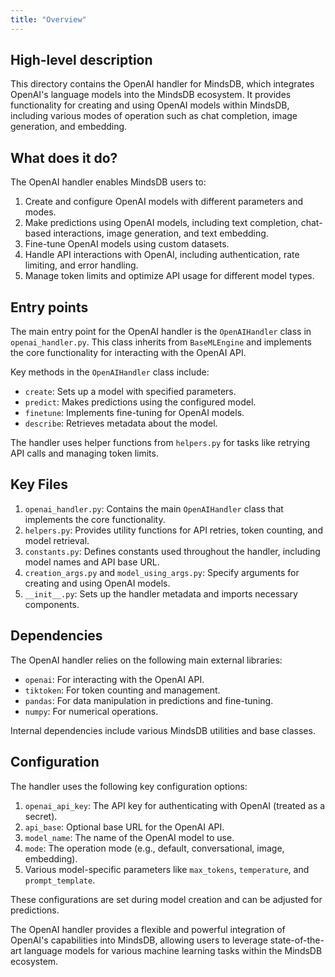 ```yaml
---
title: "Overview"
---
```


## High-level description
This directory contains the OpenAI handler for MindsDB, which integrates OpenAI's language models into the MindsDB ecosystem. It provides functionality for creating and using OpenAI models within MindsDB, including various modes of operation such as chat completion, image generation, and embedding.

## What does it do?
The OpenAI handler enables MindsDB users to:
1. Create and configure OpenAI models with different parameters and modes.
2. Make predictions using OpenAI models, including text completion, chat-based interactions, image generation, and text embedding.
3. Fine-tune OpenAI models using custom datasets.
4. Handle API interactions with OpenAI, including authentication, rate limiting, and error handling.
5. Manage token limits and optimize API usage for different model types.

## Entry points
The main entry point for the OpenAI handler is the `OpenAIHandler` class in `openai_handler.py`. This class inherits from `BaseMLEngine` and implements the core functionality for interacting with the OpenAI API.

Key methods in the `OpenAIHandler` class include:
- `create`: Sets up a model with specified parameters.
- `predict`: Makes predictions using the configured model.
- `finetune`: Implements fine-tuning for OpenAI models.
- `describe`: Retrieves metadata about the model.

The handler uses helper functions from `helpers.py` for tasks like retrying API calls and managing token limits.

## Key Files
1. `openai_handler.py`: Contains the main `OpenAIHandler` class that implements the core functionality.
2. `helpers.py`: Provides utility functions for API retries, token counting, and model retrieval.
3. `constants.py`: Defines constants used throughout the handler, including model names and API base URL.
4. `creation_args.py` and `model_using_args.py`: Specify arguments for creating and using OpenAI models.
5. `__init__.py`: Sets up the handler metadata and imports necessary components.

## Dependencies
The OpenAI handler relies on the following main external libraries:
- `openai`: For interacting with the OpenAI API.
- `tiktoken`: For token counting and management.
- `pandas`: For data manipulation in predictions and fine-tuning.
- `numpy`: For numerical operations.

Internal dependencies include various MindsDB utilities and base classes.

## Configuration
The handler uses the following key configuration options:
1. `openai_api_key`: The API key for authenticating with OpenAI (treated as a secret).
2. `api_base`: Optional base URL for the OpenAI API.
3. `model_name`: The name of the OpenAI model to use.
4. `mode`: The operation mode (e.g., default, conversational, image, embedding).
5. Various model-specific parameters like `max_tokens`, `temperature`, and `prompt_template`.

These configurations are set during model creation and can be adjusted for predictions.

The OpenAI handler provides a flexible and powerful integration of OpenAI's capabilities into MindsDB, allowing users to leverage state-of-the-art language models for various machine learning tasks within the MindsDB ecosystem.